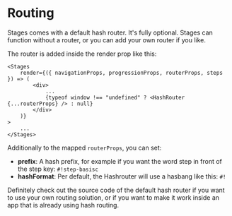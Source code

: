 # Routing

Stages comes with a default hash router. It's fully optional. Stages can function without a router, or 
you can add your own router if you like.

The router is added inside the render prop like this:

```
<Stages
    render={({ navigationProps, progressionProps, routerProps, steps }) => (
        <div>
            ...
            {typeof window !== "undefined" ? <HashRouter {...routerProps} /> : null}
        </div>
    )}
>
    ...
</Stages>
```

Additionally to the mapped `routerProps`, you can set:

- **prefix**: A hash prefix, for example if you want the word step in front of the step key: `#!step-basisc`
- **hashFormat**: Per default, the Hashrouter will use a hasbang like this: `#!`

Definitely check out the source code of the default hash router if you want to use your own routing solution, or if you want 
to make it work inside an app that is already using hash routing.